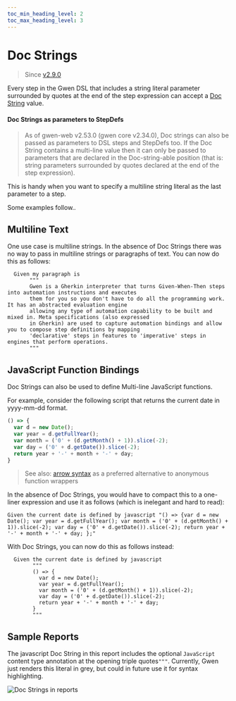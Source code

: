 ```yaml
--- 
toc_min_heading_level: 2
toc_max_heading_level: 3
---
```



# Doc Strings

> Since [v2.9.0](https://github.com/gwen-interpreter/gwen-web/releases/tag/v2.0.0)

Every step in the Gwen DSL that includes a string literal parameter surrounded by quotes at the end of the step expression can accept a [Doc String](https://docs.cucumber.io/gherkin/reference/#doc-strings) value.

#### Doc Strings as parameters to StepDefs

> As of gwen-web v2.53.0 (gwen core v2.34.0), Doc strings can also be passed as parameters to DSL steps and StepDefs too. If the Doc String contains a multi-line value then it can only be passed to parameters that are declared in the Doc-string-able position (that is: string parameters surrounded by quotes declared at the end of the step expression).

This is handy when you want to specify a multiline string literal as the last parameter to a step.

Some examples follow..

## Multiline Text

One use case is multiline strings. In the absence of Doc Strings there was no way to pass in multiline strings or paragraphs of text. You can now do this as follows:

```gherkin
  Given my paragraph is
       """
       Gwen is a Gherkin interpreter that turns Given-When-Then steps into automation instructions and executes
       them for you so you don't have to do all the programming work. It has an abstracted evaluation engine
       allowing any type of automation capability to be built and mixed in. Meta specifications (also expressed
       in Gherkin) are used to capture automation bindings and allow you to compose step definitions by mapping
       'declarative' steps in features to 'imperative' steps in engines that perform operations.
       """
```

## JavaScript Function Bindings

Doc Strings can also be used to define Multi-line JavaScript functions.

For example, consider the following script that returns the current date in yyyy-mm-dd format.

```javascript
() => {
  var d = new Date();
  var year = d.getFullYear();
  var month = ('0' + (d.getMonth() + 1)).slice(-2);
  var day = ('0' + d.getDate()).slice(-2);
  return year + '-' + month + '-' + day;
}
```

> See also: [arrow syntax](/docs/js-functions) as a preferred alternative to anonymous function wrappers

In the absence of Doc Strings, you would have to compact this to a one-liner expression and use it as follows (which is inelegant and hard to read):
```
Given the current date is defined by javascript "() => {var d = new Date(); var year = d.getFullYear(); var month = ('0' + (d.getMonth() + 1)).slice(-2); var day = ('0' + d.getDate()).slice(-2); return year + '-' + month + '-' + day; };"
```

With Doc Strings, you can now do this as follows instead:

```gherkin
  Given the current date is defined by javascript
        """
        () => {
          var d = new Date();
          var year = d.getFullYear();
          var month = ('0' + (d.getMonth() + 1)).slice(-2);
          var day = ('0' + d.getDate()).slice(-2);
          return year + '-' + month + '-' + day;
        }
        """
```

## Sample Reports

The javascript Doc String in this report includes the optional `JavaScript` content type annotation at the opening triple quotes`"""`. Currently, Gwen just renders this literal in grey, but could in future use it for syntax highlighting.

![Doc Strings in reports](/img/doc-strings/doc-strings-in-reports.png)
